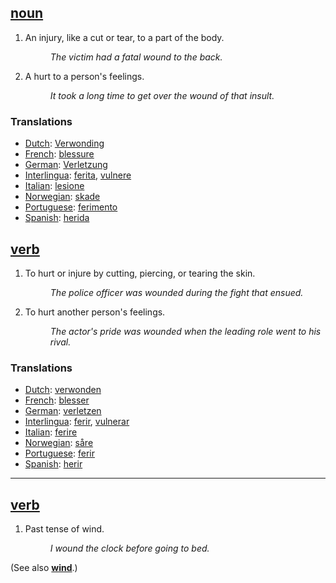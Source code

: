 ==[[noun]]==
#An injury, like a cut or tear, to a part of the body.
#:''The victim had a fatal wound to the back.'' 
#A hurt to a person's feelings. 
#:''It took a long time to get over the wound of that insult.''

===Translations===

*[[Dutch]]: [[Verwonding]]
*[[French]]: [[blessure]]
*[[German]]: [[Verletzung]]
*[[Interlingua]]: [[ferita]], [[vulnere]]
*[[Italian]]: [[lesione]]
*[[Norwegian]]: [[skade]]
*[[Portuguese]]: [[ferimento]]
*[[Spanish]]: [[herida]]

==[[verb]]==
#To hurt or injure by cutting, piercing, or tearing the skin. 
#:''The police officer was wounded during the fight that ensued.'' 
#To hurt another person's feelings. 
#:''The actor's pride was wounded when the leading role went to his rival.'' 

===Translations===

*[[Dutch]]: [[verwonden]]
*[[French]]: [[blesser]]
*[[German]]: [[verletzen]]
*[[Interlingua]]: [[ferir]], [[vulnerar]]
*[[Italian]]: [[ferire]]
*[[Norwegian]]: [[såre]]
*[[Portuguese]]: [[ferir]]
*[[Spanish]]: [[herir]]

----

==[[verb]]==
#Past tense of wind. 
#:''I wound the clock before going to bed.''

(See also '''[[wind]]'''.)